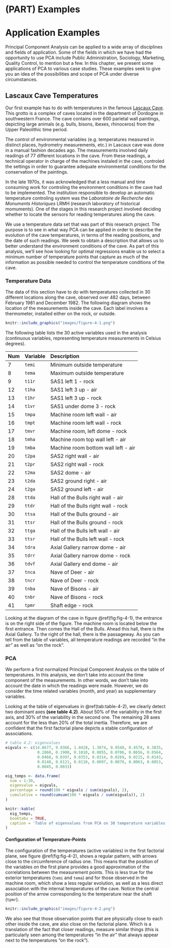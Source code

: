 # (PART) Examples {-}

# Application Examples

Principal Component Analysis can be applied to a wide array of disciplines
and fields of application. Some of the fields in which we have had the 
opportunity to use PCA include Public Administration, Sociology, Marketing, 
Quality Control, to mention but a few. In this chapter, we present some 
applications of PCA to various case studies. These examples seek to give you an 
idea of the possibilities and scope of PCA under diverse circumstances.


## Lascaux Cave Temperatures {#lascaux}

Our first example has to do with temperatures in the famous 
<a href="https://en.wikipedia.org/wiki/Lascaux" target="_blank">Lascaux Cave</a>.
This grotto is a complex of caves located in the department of Dordogne in 
southwestern France. The cave contains over 600 parietal wall paintings, 
depicting large animals (e.g. bulls, bisons, ibexes, rhinoceros) from the Upper 
Paleolithic time period.

The control of environmental variables (e.g. temperatures measured in distinct 
places, hydrometry measurements, etc.) in Lascaux cave was done in a manual 
fashion decades ago. The measurements involved daily readings of 77 different
locations in the cave. From these readings, a technical operator in charge
of the machines instaled in the cave, controled the settings in order to 
guarantee adequate environmental conditions for the conservation of the paintings.

In the late 1970s, it was acknowledged that a less manual and time consuming work 
for controling the environment conditions in the cave had to be implemented. 
The institution responsible to develop an automatic temperature controling 
system was the _Laboratoire de Recherche des Monuments Historiques_ LRMH 
(research laboratory of historical momuments). One of the stages in this 
research project involved deciding whether to locate the sensors for reading 
temperatures along the cave.

We use a temperature data set that was part of this reserach project. The 
purpose is to see in what way PCA can be applied in order to describe the 
evolution of the cave temperatures, in terms of the reading positions, and 
the date of such readings. We seek to obtain a description that allows us
to better understand the environment conditions of the cave. As part of this 
analysis, we'll see how looking for optimal regressions enable us to select a 
minimum number of temperature points that capture as much of the 
information as possible needed to control the temperature conditions of the cave. 


### Temperature Data

The data of this section have to do with temperatures collected in 30 different 
locations along the cave, observed over 482 days, between February 1981 and 
December 1982. The following diagram shows the location of the measurements
inside the cave. Each label involves a thermometer, installed either on the rock,
or outside.

```r
knitr::include_graphics("images/figure-4-1.png")
```

The following table lists the 30 active variables used in the analysis 
(continuous variables, representing temperature measurements in Celsius degrees).

| Num | Variable    | Description                          |
|:----|:------------|:-------------------------------------|
|  7  | `temi`      | Minimum outside temperature          |
|  8  | `tema`      | Maximum outside temperature          |
|  9  | `t11r`      | SAS1 left 1 - rock                   |
| 12  | `t1ha`      | SAS1 left 3 up - air                 |
| 13  | `t1hr`      | SAS1 left 3 up - rock                |
| 14  | `t1vr`      | SAS1 under dome 3 - rock             |
| 15  | `tmpa`      | Machine room left wall - air         |
| 16  | `tmpt`      | Machine room left wall - rock        |
| 17  | `tmvr`      | Machine room, left dome - rock       |
| 18  | `tmha`      | Machine room top wall left - air     |
| 19  | `tmba`      | Machine room bottom wall left - air  |
| 20  | `t2pa`      | SAS2 right wall - air                |
| 21  | `t2pr`      | SAS2 right wall - rock               |
| 22  | `t2ma`      | SAS2 dome - air                      |
| 23  | `t2da`      | SAS2 ground right - air              |
| 24  | `t2ga`      | SAS2 ground left - air               |
| 28  | `ttda`      | Hall of the Bulls right wall - air   |
| 29  | `ttdr`      | Hall of the Bulls right wall - rock  |
| 30  | `ttsa`      | Hall of the Bulls ground - air       |
| 31  | `ttsr`      | Hall of the Bulls ground - rock      |
| 32  | `ttga`      | Hall of the Bulls left wall - air    |
| 33  | `ttsr`      | Hall of the Bulls left wall - rock   |
| 34  | `tdra`      | Axial Gallery narrow dome - air      |
| 35  | `tdrr`      | Axial Gallery narrow dome - rock     |
| 36  | `tdvf`      | Axial Gallery end dome - air         |
| 37  | `tnca`      | Nave of Deer - air                   |
| 38  | `tncr`      | Nave of Deer - rock                  |
| 39  | `tnba`      | Nave of Bisons - air                 |
| 40  | `tnbr`      | Nave of Bisons - rock                |
| 41  | `tpmr`      | Shaft edge - rock                    |

Looking at the diagram of the cave in figure \@ref(fig:fig-4-1), the entrance 
is on the right side of the figure. The machine room is located below the first 
entrance. Then comes the Hall of the Bulls. Ahead this hall, there is the 
Axial Gallery. To the right of the hall, there is the passageway. As you can 
tell from the table of variables, all temperature readings are recorded 
"in the air" as well as "on the rock".


### PCA

We perform a first normalized Principal Component Analysis on the table of 
temperatures. In this analysis, we don't take into account the time component
of the measurements. In other words, we don't take into account the date in 
which the readings were made. However, we do consider the time related variables
(month, and year) as supplementary variables.

Looking at the table of eigenvalues in \@ref(tab:table-4-2), we clearly detect 
two dominant axes __(see table 4.2)__. About 50% of the variability in the 
first axis, and 30% of the variability in the second one. The remaining 28 axes 
account for the less than 20% of the total inertia. Therefore, we are confident 
that the first factorial plane depicts a stable configuration of associations.

```r
# table 4.2: eigenvalues
eigvals <- c(14.8677, 9.0366, 1.8428, 1.3074, 0.9548, 0.4578, 0.3835, 
              0.2860, 0.1900, 0.1010, 0.0855, 0.0706, 0.0656, 0.0564,
              0.0468, 0.0397, 0.0353, 0.0314, 0.0269, 0.0215, 0.0143,
              0.0140, 0.0121, 0.0110, 0.0097, 0.0070, 0.0063, 0.0053,
              0.0045, 0.0033)

eig_temps <- data.frame(
  num = 1:30,
  eigenvalue = eigvals,
  percentage = round(100 * eigvals / sum(eigvals), 2),
  cumulative = round(cumsum(100 * eigvals / sum(eigvals)), 2)
)

knitr::kable(
  eig_temps,
  booktabs = TRUE,
  caption = 'Table of eigenvalues from PCA on 30 temperature variables.'
)
```



#### Configuration of Temperature-Points {-}

The configuration of the temperatures (active variables) in the first factorial
plane, see figure \@ref(fig:fig-4-2), shows a regular pattern, with arrows 
close to the circumference of radius one. This means that the position of the 
variables on the first plane provides a good approximation of the correlations
between the measurement points. This is less true for the exterior temperatures
(`temi` and `tema`) and for those observed in the machine room, which show a 
less regular evolution, as well as a less direct association with the internal
temperatures of the cave. Notice the central position of the arrow corresponding
to the temperature near the shaft (`tpmr`).

```r
knitr::include_graphics("images/figure-4-2.png")
```

We also see that those observation points that are physically close to each 
other inside the cave, are also close on the factorial plane. Which is a 
translation of the fact that closer readings, measure similar things (this is
particularly seen among the temperatures "in the air" that always appear next 
to the temperatures "on the rock").
